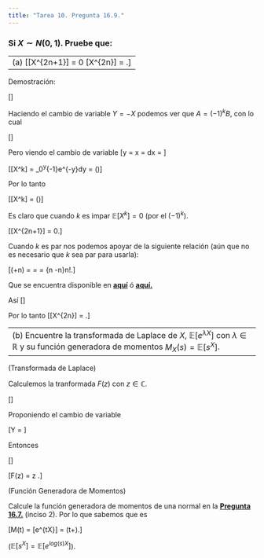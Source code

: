 ```yaml
---
title: "Tarea 10. Pregunta 16.9."
---
```



### Si $X \sim N(0,1)$. Pruebe que:

--------------------------------------------------------------------------------
(a) \[\mathbb{E}[X^{2n+1}] = 0 \quad \mbox{y} \quad \mathbb{E}[X^{2n}] = \frac{(2n)!}{2^nn!}.\]
--------------------------------------------------------------------------------


Demostración:

\[\begin{align*}
\mathbb{E}[X^k] &= \frac{1}{\sqrt{2\pi}}\int_{-\infty}^\infty x^k e^{-\frac{x^2}{2}}dx\\\\
&= \frac{1}{\sqrt{2\pi}}\int_{-\infty}^0 x^k e^{-\frac{x^2}{2}}dx + \frac{1}{\sqrt{2\pi}}\int_{0}^\infty x^k e^{-\frac{x^2}{2}}dx\\\\
&=A +B
\end{align*}\]


Haciendo el cambio de variable $Y = -X$ podemos ver que $A = (-1)^kB$, con lo cual

\[\begin{align*}
\mathbb{E}[X^k] &= [1+(-1)^k]B\\\\
&= [1 + (-1)^k]\frac{1}{\sqrt{2\pi}}\int_0^\infty x^ke^{-\frac{x^2}{2}}dx\\\\
\end{align*}\]

Pero viendo el cambio de variable
\[y = \frac{x^2}{2} \to x = \sqrt{2y} \to dx = \frac{dy}{\sqrt{2y}}\]

\[\mathbb{E}[X^k] = \frac{[1+(-1)^k]2^{\frac{k}{2}-1}}{\sqrt{\pi}}\int_0^\infty y^{\frac{k+1}{2}-1}e^{-y}dy = \frac{[1+(-1)^k]2^{\frac{k}{2}-1}}{\sqrt{\pi}} \Gamma(\frac{k+1}{2})\]

Por lo tanto

\[\mathbb{E}[X^k] = \frac{[1+(-1)^k]2^{\frac{k}{2}-1}}{\sqrt{\pi}} \Gamma(\frac{k+1}{2})\]

Es claro que cuando $k$ es impar $\mathbb{E}[X^k] = 0$ (por el $(-1)^k$).

\[\therefore \mathbb{E}[X^{2n+1}] = 0.\]

Cuando $k$ es par nos podemos apoyar de la siguiente relación (aún que no es necesario que $k$ sea par para usarla):

\[\Gamma(\frac{1}{2}+n) = \frac{(2n)!}{4^nn!}\sqrt{\pi} = \frac{(2n-1)!!}{2^n}\sqrt{\pi} = {n -\frac{1}{2}\choose n}n!\sqrt{\pi}.\]

Que se encuentra disponible en **[aquí](http://oeis.org/A001147)** ó **[aquí.](http://oeis.org/A000079)**

Así 
\[\begin{align*}
\mathbb{E}[X^{2n}] &= \frac{[1+(-1)^{2n}]2^{\frac{{2n}}{2}-1}}{\sqrt{\pi}}\frac{(2n)!}{4^nn!}\sqrt{\pi}\\\\
&= \frac{(2n)!}{2^{n}n!}
\end{align*}\]

Por lo tanto 
\[\therefore \mathbb{E}[X^{2n}] = \frac{(2n)!}{2^{n}n!}.\]


--------------------------------------------------------------------------------
(b) Encuentre la transformada de Laplace de $X$, $\mathbb{E}[e^{\lambda X}]$ con $\lambda \in \mathbb{R}$ y su función generadora de momentos $M_X(s) = \mathbb{E}[s^X]$.
--------------------------------------------------------------------------------


(Transformada de Laplace)

Calculemos la tranformada $F(z)$ con $z \in \mathbb{C}$.

\[\begin{align*}
F(z) &= \int_0^\infty\frac{1}{\sqrt{2\pi \sigma^2}}\exp[-\frac{(t - \mu)^2}{2\sigma^2}]\exp[-zt]dt\\\\
&= \int_0^\infty\frac{1}{\sqrt{2\pi \sigma^2}}\exp[-\frac{(t - \mu)^2}{2\sigma^2}-zt]dt\\\\
&= \int_0^\infty\frac{1}{\sqrt{2\pi \sigma^2}}\exp[-\frac{(t - \mu)^2-2\sigma^2zt}{2\sigma^2}]dt\\\\
&= \int_0^\infty\frac{1}{\sqrt{2\pi \sigma^2}}\exp[-\frac{t^2 -2( \mu-\sigma^2z)t + \mu^2}{2\sigma^2}]dt\\\\
&= \int_0^\infty\frac{1}{\sqrt{2\pi \sigma^2}}\exp[-\frac{(t-\mu+\sigma^2z)^2 -( \mu+\sigma^2z)^2+ \mu^2}{2\sigma^2}]dt\\\\
&= \exp[-\frac{(\mu+\sigma^2z)^2- \mu^2}{2\sigma^2}]\int_0^\infty\frac{1}{\sqrt{2\pi \sigma^2}}\exp[-\frac{(t-\mu-\sigma^2z)^2}{2\sigma^2}]dt\\\\
\end{align*}\]

Proponiendo el cambio de variable

\[Y = \frac{t-\mu-\sigma^2z}{\sigma}\]

Entonces 

\[\begin{align*}
F(z) &= \exp[-\frac{(\mu+\sigma^2z)^2- \mu^2}{2\sigma^2}]\int_{\frac{-\mu -\sigma^2z}{\sigma}}^\infty\frac{1}{\sqrt{2\pi}}\exp[-\frac{y^2}{2}]dy
\\\\
&= \exp[-\frac{(\mu+\sigma^2z)^2- \mu^2}{2\sigma^2}][1-\int_{-\infty}^{\frac{-\mu -\sigma^2z}{\sigma}}\frac{1}{\sqrt{2\pi}}\exp[-\frac{y^2}{2}]dy]
\end{align*}\]


\[\therefore F(z) = \exp[-\frac{(\mu+\sigma^2z)^2- \mu^2}{2\sigma^2}][1 - \Phi(\frac{-\mu - \sigma^2z}{\sigma})] \quad \forall z \in \mathbb{C}.\]

(Función Generadora de Momentos)

Calcule la función generadora de momentos de una normal en la **[Pregunta 16.7.](https://austriamax.github.io/austriamax.proba1.github.io/P16_7.html)** (inciso 2). Por lo que sabemos que es

\[M(t) = \mathbb{E}[e^{tX}] = \exp(\mu t+\frac{\sigma^2t^2}{2}).\]

($\mathbb{E}[s^X] = \mathbb{E}[e^{log(s)X}]$).


